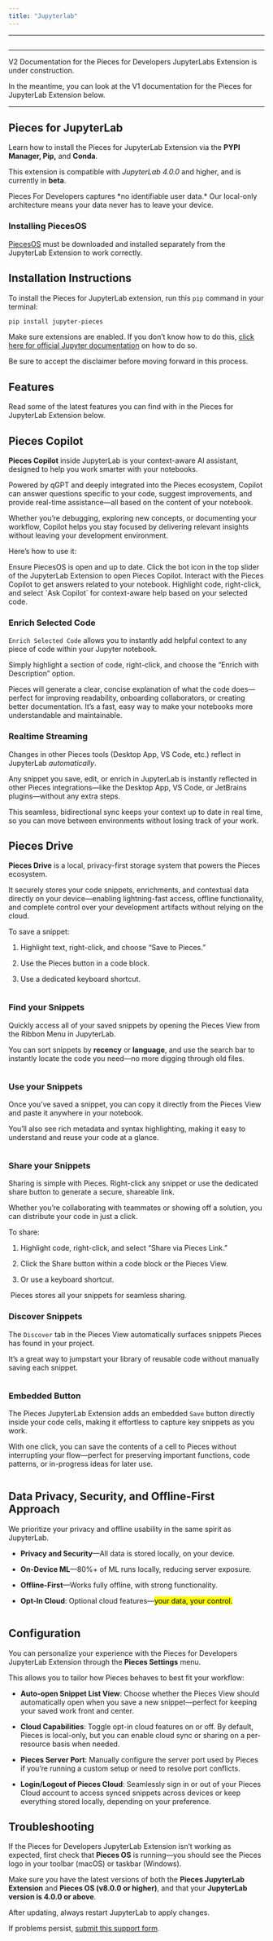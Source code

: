 ```yaml
---
title: "Jupyterlab"
---
```


***

<Image src="https://cdn.hashnode.com/res/hashnode/image/upload/v1729000547466/593f4e3f-ff9c-452e-b212-69be1e676f76.png" alt="" align="center" fullwidth="true" />

***

<Callout type="alert">
  V2 Documentation for the Pieces for Developers JupyterLabs Extension is under construction.

  In the meantime, you can look at the V1 documentation for the Pieces for JupyterLab Extension below.
</Callout>

***

## Pieces for JupyterLab

Learn how to install the Pieces for JupyterLab Extension via the **PYPI Manager, Pip,** and **Conda**.

This extension is compatible with *JupyterLab 4.0.0* and higher, and is currently in **beta**.

<Callout type="tip">
  Pieces For Developers captures *no identifiable user data.* Our local-only architecture means your data never has to leave your device.
</Callout>

### Installing PiecesOS

[PiecesOS](https://docs.pieces.app/products/core-dependencies/pieces-os) must be downloaded and installed separately from the JupyterLab Extension to work correctly.

<get-started-install />

## Installation Instructions

To install the Pieces for JupyterLab extension, run this `pip` command in your terminal:

```bash
pip install jupyter-pieces
```

Make sure extensions are enabled. If you don’t know how to do this, <a target="_blank" href="https://tljh.jupyter.org/en/latest/howto/admin/enable-extensions.html">click here for official Jupyter documentation</a> on how to do so.

<Callout type="alert">
  Be sure to accept the disclaimer before moving forward in this process.
</Callout>

## Features

Read some of the latest features you can find with in the Pieces for JupyterLab Extension below.

## Pieces Copilot

**Pieces Copilot** inside JupyterLab is your context-aware AI assistant, designed to help you work smarter with your notebooks.

Powered by qGPT and deeply integrated into the Pieces ecosystem, Copilot can answer questions specific to your code, suggest improvements, and provide real-time assistance—all based on the content of your notebook.

Whether you’re debugging, exploring new concepts, or documenting your workflow, Copilot helps you stay focused by delivering relevant insights without leaving your development environment.

Here’s how to use it:

<Steps>
  <Step title="Open PiecesOS">
    Ensure PiecesOS is open and up to date.
  </Step>

  <Step title="Open the View">
    Click the bot icon in the top slider of the JupyterLab Extension to open Pieces Copilot.
  </Step>

  <Step title="Start Prompting">
    Interact with the Pieces Copilot to get answers related to your notebook.
  </Step>

  <Step title="“Ask Copilot”">
    Highlight code, right-click, and select `Ask Copilot` for context-aware help based on your selected code.
  </Step>
</Steps>

### Enrich Selected Code

`Enrich Selected Code` allows you to instantly add helpful context to any piece of code within your Jupyter notebook.

Simply highlight a section of code, right-click, and choose the “Enrich with Description” option.

Pieces will generate a clear, concise explanation of what the code does—perfect for improving readability, onboarding collaborators, or creating better documentation. It’s a fast, easy way to make your notebooks more understandable and maintainable.

### Realtime Streaming

Changes in other Pieces tools (Desktop App, VS Code, etc.) reflect in JupyterLab *automatically*.

Any snippet you save, edit, or enrich in JupyterLab is instantly reflected in other Pieces integrations—like the Desktop App, VS Code, or JetBrains plugins—without any extra steps.

<Callout type="info">
  This seamless, bidirectional sync keeps your context up to date in real time, so you can move between environments without losing track of your work.
</Callout>

## Pieces Drive

**Pieces Drive** is a local, privacy-first storage system that powers the Pieces ecosystem.

It securely stores your code snippets, enrichments, and contextual data directly on your device—enabling lightning-fast access, offline functionality, and complete control over your development artifacts without relying on the cloud.

To save a snippet:

1. Highlight text, right-click, and choose “Save to Pieces.”

2. Use the Pieces button in a code block.

3. Use a dedicated keyboard shortcut.

<Image src="https://storage.googleapis.com/pieces_multimedia/PROMOTIONAL/PIECES_FOR_DEVELOPERS/JUPYTER/MACOS/RIGHT_CLICK_SAVE_SELECTION/16X9/PIECES_FOR_DEVELOPERS-JUPYTER-RIGHT_CLICK_SAVE_SELECTION-16X9-MACOS-6_22_2023.gif" alt="" align="center" fullwidth="true" />

### Find your Snippets

Quickly access all of your saved snippets by opening the Pieces View from the Ribbon Menu in JupyterLab.

You can sort snippets by **recency** or **language**, and use the search bar to instantly locate the code you need—no more digging through old files.

<Image src="https://storage.googleapis.com/pieces_multimedia/PROMOTIONAL/PIECES_FOR_DEVELOPERS/JUPYTER/MACOS/SEARCH_AND_INSERT/16X9/PIECES_FOR_DEVELOPERS-JUPYTER-SEARCH_AND_INSERT-16X9-MACOS-6_22_2023.gif" alt="" align="center" fullwidth="true" />

### Use your Snippets

Once you’ve saved a snippet, you can copy it directly from the Pieces View and paste it anywhere in your notebook.

You’ll also see rich metadata and syntax highlighting, making it easy to understand and reuse your code at a glance.

<Image src="https://storage.googleapis.com/pieces_multimedia/PROMOTIONAL/PIECES_FOR_DEVELOPERS/JUPYTER/MACOS/EXPANDED_VIEW/16X9/PIECES_FOR_DEVELOPERS-JUPYTER-EXPANDED_VIEW-16X9-MACOS-6_22_2023.gif" alt="" align="center" fullwidth="true" />

### Share your Snippets

Sharing is simple with Pieces. Right-click any snippet or use the dedicated share button to generate a secure, shareable link.

Whether you’re collaborating with teammates or showing off a solution, you can distribute your code in just a click.

To share:

1. Highlight code, right-click, and select “Share via Pieces Link.”

2. Click the Share button within a code block or the Pieces View.

3. Or use a keyboard shortcut.

<Image src="https://storage.googleapis.com/pieces_multimedia/PROMOTIONAL/PIECES_FOR_DEVELOPERS/JUPYTER/MACOS/SNIPPET_BUTTON_SHARE/16X9/PIECES_FOR_DEVELOPERS-JUPYTER-SNIPPET_BUTTON_SHARE-16X9-MACOS-6_22_2023.gif" alt="" align="center" fullwidth="true" />

<Callout type="tip">
  Pieces stores all your snippets for seamless sharing.
</Callout>

### Discover Snippets

The `Discover` tab in the Pieces View automatically surfaces snippets Pieces has found in your project.

It’s a great way to jumpstart your library of reusable code without manually saving each snippet.

<Image src="https://old.docs.pieces.app/assets/images/PIECES_FOR_DEVELOPERS-JUPYTER-MACOS-SNIPPET_DISCOVERY-jupyterlab-snippet-discovery-3b1f1151ae918dc902fd310335ebbc01.gif" alt="" align="center" fullwidth="true" />

### Embedded Button

The Pieces JupyterLab Extension adds an embedded `Save` button directly inside your code cells, making it effortless to capture key snippets as you work.

With one click, you can save the contents of a cell to Pieces without interrupting your flow—perfect for preserving important functions, code patterns, or in-progress ideas for later use.

<Image src="https://storage.googleapis.com/pieces_multimedia/PROMOTIONAL/PIECES_FOR_DEVELOPERS/JUPYTER/MACOS/EMBEDDED_BUTTON_SAVE_ACTIVE_CELL/16X9/PIECES_FOR_DEVELOPERS-JUPYTER-EMBEDDED_BUTTON_SAVE_ACTIVE_CELL-16X9-MACOS-6_22_2023.gif" alt="" align="center" fullwidth="true" />

## **Data Privacy, Security, and Offline-First Approach**

We prioritize your privacy and offline usability in the same spirit as JupyterLab.

* **Privacy and Security**—All data is stored locally, on your device.

* **On-Device ML**—80%+ of ML runs locally, reducing server exposure.

* **Offline-First**—Works fully offline, with strong functionality.

* **Opt-In Cloud**: Optional cloud features—<mark>your data, your control.</mark>

<Image src="https://old.docs.pieces.app/assets/images/finder_window_privacy-1b7ed7f34f7bd8480ed5cdab215c1e36.png" alt="" align="center" fullwidth="true" />

## Configuration

You can personalize your experience with the Pieces for Developers JupyterLab Extension through the **Pieces Settings** menu.

This allows you to tailor how Pieces behaves to best fit your workflow:

* **Auto-open Snippet List View**: Choose whether the Pieces View should automatically open when you save a new snippet—perfect for keeping your saved work front and center.

* **Cloud Capabilities**: Toggle opt-in cloud features on or off. By default, Pieces is local-only, but you can enable cloud sync or sharing on a per-resource basis when needed.

* **Pieces Server Port**: Manually configure the server port used by Pieces if you’re running a custom setup or need to resolve port conflicts.

* **Login/Logout of Pieces Cloud**: Seamlessly sign in or out of your Pieces Cloud account to access synced snippets across devices or keep everything stored locally, depending on your preference.

## Troubleshooting

If the Pieces for Developers JupyterLab Extension isn’t working as expected, first check that **Pieces OS** is running—you should see the Pieces logo in your toolbar (macOS) or taskbar (Windows).

Make sure you have the latest versions of both the **Pieces JupyterLab Extension** and **Pieces OS (v8.0.0 or higher)**, and that your **JupyterLab version is 4.0.0 or above**.

After updating, always restart JupyterLab to apply changes.

If problems persist, [submit this support form](https://getpieces.typeform.com/jupyterlab).

<on-device-storage />
